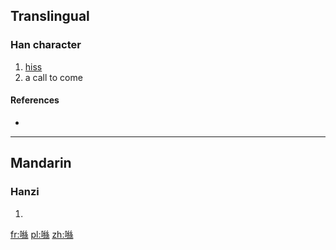 {{also|咝}}
==Translingual==

===Han character===
{{Han char|rn=30|rad=口|as=12|sn=15|four=|canj=口女火火 (RVFF)}}

# [[hiss]]
# a call to come

====References====
* {{Han ref|kx=0209.151|hdz=10687.180|uh=565D|ud=22109}}

----

==Mandarin==

===Hanzi===
{{cmn-hanzi|sim=咝|pin=[[sī]] ([[si1]])|wg=ssu<sup>1</sup>}}

# {{defn|Mandarin|sort=口12}}

[[fr:噝]]
[[pl:噝]]
[[zh:噝]]